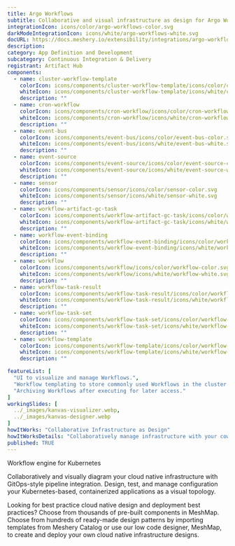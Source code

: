 ```yaml
---
title: Argo Workflows
subtitle: Collaborative and visual infrastructure as design for Argo Workflows
integrationIcon: icons/color/argo-workflows-color.svg
darkModeIntegrationIcon: icons/white/argo-workflows-white.svg
docURL: https://docs.meshery.io/extensibility/integrations/argo-workflows
description: 
category: App Definition and Development
subcategory: Continuous Integration & Delivery
registrant: Artifact Hub
components:
  - name: cluster-workflow-template
    colorIcon: icons/components/cluster-workflow-template/icons/color/cluster-workflow-template-color.svg
    whiteIcon: icons/components/cluster-workflow-template/icons/white/cluster-workflow-template-white.svg
    description: ""
  - name: cron-workflow
    colorIcon: icons/components/cron-workflow/icons/color/cron-workflow-color.svg
    whiteIcon: icons/components/cron-workflow/icons/white/cron-workflow-white.svg
    description: ""
  - name: event-bus
    colorIcon: icons/components/event-bus/icons/color/event-bus-color.svg
    whiteIcon: icons/components/event-bus/icons/white/event-bus-white.svg
    description: ""
  - name: event-source
    colorIcon: icons/components/event-source/icons/color/event-source-color.svg
    whiteIcon: icons/components/event-source/icons/white/event-source-white.svg
    description: ""
  - name: sensor
    colorIcon: icons/components/sensor/icons/color/sensor-color.svg
    whiteIcon: icons/components/sensor/icons/white/sensor-white.svg
    description: ""
  - name: workflow-artifact-gc-task
    colorIcon: icons/components/workflow-artifact-gc-task/icons/color/workflow-artifact-gc-task-color.svg
    whiteIcon: icons/components/workflow-artifact-gc-task/icons/white/workflow-artifact-gc-task-white.svg
    description: ""
  - name: workflow-event-binding
    colorIcon: icons/components/workflow-event-binding/icons/color/workflow-event-binding-color.svg
    whiteIcon: icons/components/workflow-event-binding/icons/white/workflow-event-binding-white.svg
    description: ""
  - name: workflow
    colorIcon: icons/components/workflow/icons/color/workflow-color.svg
    whiteIcon: icons/components/workflow/icons/white/workflow-white.svg
    description: ""
  - name: workflow-task-result
    colorIcon: icons/components/workflow-task-result/icons/color/workflow-task-result-color.svg
    whiteIcon: icons/components/workflow-task-result/icons/white/workflow-task-result-white.svg
    description: ""
  - name: workflow-task-set
    colorIcon: icons/components/workflow-task-set/icons/color/workflow-task-set-color.svg
    whiteIcon: icons/components/workflow-task-set/icons/white/workflow-task-set-white.svg
    description: ""
  - name: workflow-template
    colorIcon: icons/components/workflow-template/icons/color/workflow-template-color.svg
    whiteIcon: icons/components/workflow-template/icons/white/workflow-template-white.svg
    description: ""

featureList: [
  "UI to visualize and manage Workflows.",
  "Workflow templating to store commonly used Workflows in the cluster.",
  "Archiving Workflows after executing for later access."
]
workingSlides: [
  ../_images/kanvas-visualizer.webp,
  ../_images/kanvas-designer.webp
]
howItWorks: "Collaborative Infrastructure as Design"
howItWorksDetails: "Collaboratively manage infrastructure with your coworkers synchronously sharing the same designs."
published: TRUE
---
```

<p>
Workflow engine for Kubernetes
</p>
<p>
    Collaboratively and visually diagram your cloud native infrastructure with GitOps-style pipeline integration. Design, test, and manage configuration your Kubernetes-based, containerized applications as a visual topology.
</p>
<p>
    Looking for best practice cloud native design and deployment best practices? Choose from thousands of pre-built components in MeshMap. Choose from hundreds of ready-made design patterns by importing templates from Meshery Catalog or use our low code designer, MeshMap, to create and deploy your own cloud native infrastructure designs.
</p>
